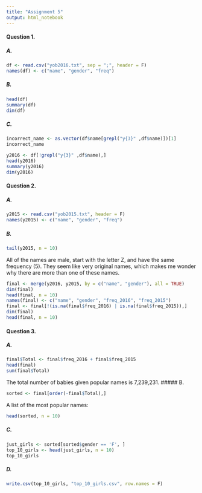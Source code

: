```yaml
---
title: "Assignment 5"
output: html_notebook
---
```


#### Question 1.
##### A.
```r
df <- read.csv("yob2016.txt", sep = ";", header = F)
names(df) <- c("name", "gender", "freq")
```
##### B.
```r
head(df)
summary(df)
dim(df)
```

##### C.
```r
incorrect_name <- as.vector(df$name[grepl("y{3}" ,df$name)])[1]
incorrect_name
```
```r
y2016 <- df[!grepl("y{3}" ,df$name),]
head(y2016)
summary(y2016)
dim(y2016)
```
#### Question 2.
##### A.
```r
y2015 <- read.csv("yob2015.txt", header = F)
names(y2015) <- c("name", "gender", "freq")
```
##### B.
```r
tail(y2015, n = 10)
```
All of the names are male, start with the letter Z, and have the same frequency (5). They seem like very original names, which makes me wonder why there are more than one of these names.
```r
final <- merge(y2016, y2015, by = c("name", "gender"), all = TRUE)
dim(final)
head(final, n = 10)
names(final) <- c("name", "gender", "freq_2016", "freq_2015")
final <- final[!(is.na(final$freq_2016) | is.na(final$freq_2015)),]
dim(final)
head(final, n = 10)
```

#### Question 3.
##### A.
```r
final$Total <- final$freq_2016 + final$freq_2015
head(final)
sum(final$Total)
```
The total number of babies given popular names is 7,239,231.
##### B.
```r
sorted <- final[order(-final$Total),]
```
A list of the most popular names:
```r
head(sorted, n = 10)
```
##### C.
```r
just_girls <- sorted[sorted$gender == 'F', ]
top_10_girls <- head(just_girls, n = 10)
top_10_girls
```
##### D.
```r
write.csv(top_10_girls, "top_10_girls.csv", row.names = F)
```

